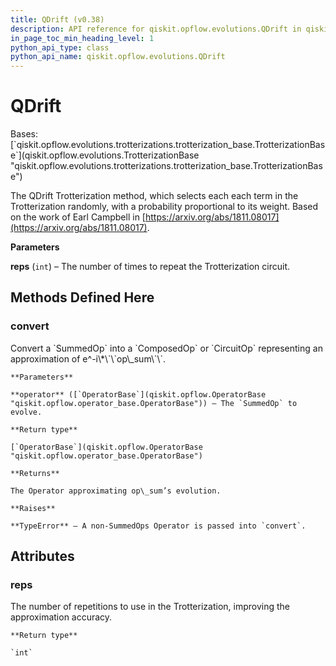 ```yaml
---
title: QDrift (v0.38)
description: API reference for qiskit.opflow.evolutions.QDrift in qiskit v0.38
in_page_toc_min_heading_level: 1
python_api_type: class
python_api_name: qiskit.opflow.evolutions.QDrift
---
```


# QDrift

<Class id="qiskit.opflow.evolutions.QDrift" isDedicatedPage={true} github="https://github.com/qiskit/qiskit/tree/stable/0.21/qiskit/opflow/evolutions/trotterizations/qdrift.py" signature="QDrift(reps=1)" modifiers="class">
  Bases: [`qiskit.opflow.evolutions.trotterizations.trotterization_base.TrotterizationBase`](qiskit.opflow.evolutions.TrotterizationBase "qiskit.opflow.evolutions.trotterizations.trotterization_base.TrotterizationBase")

  The QDrift Trotterization method, which selects each each term in the Trotterization randomly, with a probability proportional to its weight. Based on the work of Earl Campbell in [https://arxiv.org/abs/1811.08017](https://arxiv.org/abs/1811.08017).

  **Parameters**

  **reps** (`int`) – The number of times to repeat the Trotterization circuit.

  ## Methods Defined Here

  <span id="qiskit-opflow-evolutions-qdrift-convert" />

  ### convert

  <Function id="qiskit.opflow.evolutions.QDrift.convert" signature="QDrift.convert(operator)">
    Convert a `SummedOp` into a `ComposedOp` or `CircuitOp` representing an approximation of e^-i\*\`\`op\_sum\`\`.

    **Parameters**

    **operator** ([`OperatorBase`](qiskit.opflow.OperatorBase "qiskit.opflow.operator_base.OperatorBase")) – The `SummedOp` to evolve.

    **Return type**

    [`OperatorBase`](qiskit.opflow.OperatorBase "qiskit.opflow.operator_base.OperatorBase")

    **Returns**

    The Operator approximating op\_sum’s evolution.

    **Raises**

    **TypeError** – A non-SummedOps Operator is passed into `convert`.
  </Function>

  ## Attributes

  ### reps

  <Attribute id="qiskit.opflow.evolutions.QDrift.reps">
    The number of repetitions to use in the Trotterization, improving the approximation accuracy.

    **Return type**

    `int`
  </Attribute>
</Class>


